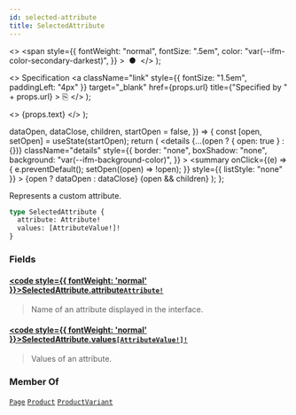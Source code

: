 ```yaml
---
id: selected-attribute
title: SelectedAttribute
---
```


  <>
    <span
      style={{
        fontWeight: "normal",
        fontSize: ".5em",
        color: "var(--ifm-color-secondary-darkest)",
      }}
    >
      &nbsp;●&nbsp;
    </span>
  </>
);

  <>
    Specification
    <a
      className="link"
      style={{ fontSize: "1.5em", paddingLeft: "4px" }}
      target="\_blank"
      href={props.url}
      title={"Specified by " + props.url}
    >
      ⎘
    </a>
  </>
);

  <>
    <span className={props.class}>{props.text}</span>
  </>
);


  dataOpen,
  dataClose,
  children,
  startOpen = false,
}) => {
  const [open, setOpen] = useState(startOpen);
  return (
    <details
      {...(open ? { open: true } : {})}
      className="details"
      style={{
        border: "none",
        boxShadow: "none",
        background: "var(--ifm-background-color)",
      }}
    >
      <summary
        onClick={(e) => {
          e.preventDefault();
          setOpen((open) => !open);
        }}
        style={{ listStyle: "none" }}
      >
        {open ? dataOpen : dataClose}
      </summary>
      {open && children}
    </details>
  );
};

Represents a custom attribute.

```graphql
type SelectedAttribute {
  attribute: Attribute!
  values: [AttributeValue!]!
}
```

### Fields

#### [<code style={{ fontWeight: 'normal' }}>SelectedAttribute.<b>attribute</b></code>](#)<Bullet />[`Attribute!`](../../../api-reference/attributes/objects/attribute) <Badge class="badge badge--secondary" text="non-null"/> <Badge class="badge badge--secondary" text="object"/> <Badge class="badge badge--secondary" text="attributes"/>

> Name of an attribute displayed in the interface.

#### [<code style={{ fontWeight: 'normal' }}>SelectedAttribute.<b>values</b></code>](#)<Bullet />[`[AttributeValue!]!`](../../../api-reference/attributes/objects/attribute-value) <Badge class="badge badge--secondary" text="non-null"/> <Badge class="badge badge--secondary" text="object"/> <Badge class="badge badge--secondary" text="attributes"/>

> Values of an attribute.

### Member Of

[`Page`](../../../api-reference/pages/objects/page) <Badge class="badge badge--secondary" text="object"/><Bullet />[`Product`](../../../api-reference/products/objects/product) <Badge class="badge badge--secondary" text="object"/><Bullet />[`ProductVariant`](../../../api-reference/products/objects/product-variant) <Badge class="badge badge--secondary" text="object"/>
